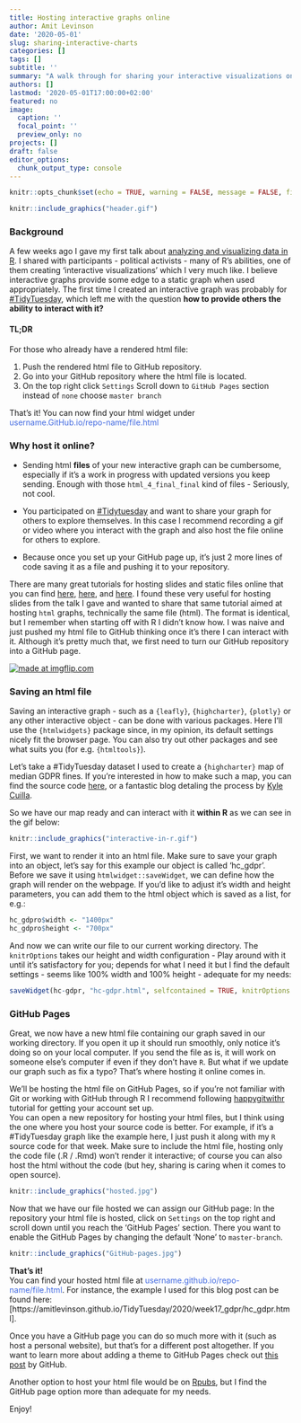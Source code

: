 ```yaml
---
title: Hosting interactive graphs online
author: Amit Levinson
date: '2020-05-01'
slug: sharing-interactive-charts
categories: []
tags: []
subtitle: ''
summary: "A walk through for sharing your interactive visualizations on GitHub Pages"
authors: []
lastmod: '2020-05-01T17:00:00+02:00'
featured: no
image:
  caption: ''
  focal_point: ''
  preview_only: no
projects: []
draft: false
editor_options:
  chunk_output_type: console
---
```


```r
knitr::opts_chunk$set(echo = TRUE, warning = FALSE, message = FALSE, fig.align = 'center', out.width = "80%")
```

<style>
p.caption {
  font-size: 0.8em;
}
</style>

```r
knitr::include_graphics("header.gif")
```


### Background

A few weeks ago I gave my first talk about [analyzing and visualizing data in R](https://amitlevinson.com/talk/israel-2050/). I shared with participants - political activists - many of R's abilities, one of them creating 'interactive visualizations' which I very much like. I believe interactive graphs provide some edge to a static graph when used appropriately. The first time I created an interactive graph was probably for [#TidyTuesday](https://github.com/rfordatascience/tidytuesday), which left me with the question **how to provide others the ability to interact with it?**  


#### TL;DR

For those who already have a rendered html file:  

1. Push the rendered html file to GitHub repository.  
2. Go into your GitHub repository where the html file is located.  
3. On the top right click `Settings` <i class="fas fa-arrow-right"></i> Scroll down to `GitHub Pages` section <i class="fas fa-arrow-right"></i> instead of `none` choose `master branch`

That's it! You can now find your html widget under <span style="color:RoyalBlue;">username.GitHub.io/repo-name/file.html</span>    

### Why host it online?

- Sending html **files** of your new interactive graph can be cumbersome, especially if it's a work in progress with updated versions you keep sending. Enough with those `html_4_final_final` kind of files - Seriously, not cool.

- You participated on [#Tidytuesday](https://github.com/rfordatascience/tidytuesday) and want to share your graph for others to explore themselves. In this case I recommend recording a gif or video where you interact with the graph and also host the file online for others to explore.

- Because once you set up your GitHub page up, it's just 2 more lines of code saving it as a file and pushing it to your repository.  

There are many great tutorials for hosting slides and static files online that you can find [here](https://community.rstudio.com/t/deploy-xaringan-slides-to-github-pages/16459), [here](https://github.com/tcgriffith/xaringan_gh), and [here](https://annaken.github.io/hosting-revealjs-presentation-github-pages/). I found these very useful for hosting slides from the talk I gave and wanted to share that same tutorial aimed at hosting `html` graphs, technically the same file (html). The format is identical, but I remember when starting off with R I didn't know how. I was naive and just pushed my html file to GitHub thinking once it's there I can interact with it. Although it's pretty much that, we first need to turn our GitHub repository into a GitHub page.   


<a href="https://imgflip.com/i/3z9x4s"><img src="https://i.imgflip.com/3z9x4s.jpg" title="made at imgflip.com"/></a>

  
### Saving an html file

Saving an interactive graph - such as a `{leafly}`, `{highcharter}`, `{plotly}` or any other interactive object - can be done with various packages. Here I'll use the `{htmlwidgets}` package since, in my opinion, its default settings nicely fit the browser page. You can also try out other packages and see what suits you (for e.g. `{htmltools}`).

Let's take a #TidyTuesday dataset I used to create a `{highcharter}` map of median GDPR fines. If you're interested in how to make such a map, you can find the source code [here](https://github.com/AmitLevinson/TidyTuesday/blob/master/2020/week17_gdpr/gdpr.R), or a fantastic blog detaling the process by [Kyle Cuilla](https://kcuilla.netlify.app/post/maps-in-r/).  

So we have our map ready and can interact with it **within R** as we can see in the gif below:

```r
knitr::include_graphics("interactive-in-r.gif")
```

First, we want to render it into an html file. Make sure to save your graph into an object, let's say for this example our object is called 'hc_gdpr'. Before we save it using `htmlwidget::saveWidget`, we can define how the graph will render on the webpage. If you'd like to adjust it's width and height parameters, you can add them to the html object which is saved as a list, for e.g.:

```r
hc_gdpro$width <- "1400px"
hc_gdpro$height <- "700px"
```

And now we can write our file to our current working directory. The `knitrOptions` takes our height and width configuration - Play around with it until it's satisfactory for you; depends for what I need it but I find the default settings - seems like 100% width and 100% height -  adequate for my needs:

```r
saveWidget(hc-gdpr, "hc-gdpr.html", selfcontained = TRUE, knitrOptions = list())
```


### GitHub Pages <i class="fab fa-github"></i>

Great, we now have a new html file containing our graph saved in our working directory. If you open it up it should run smoothly, only notice it's doing so on your local computer. If you send the file as is, it will work on someone else's computer if even if they don't have `R`. But what if we update our graph such as fix a typo? That's where hosting it online comes in. 

We'll be hosting the html file on GitHub Pages, so if you're not familiar with Git or working with GitHub through R I recommend following [happygitwithr](https://happygitwithr.com/) tutorial for getting your account set up.   
You can open a new repository for hosting your html files, but I think using the one where you host your source code is better. For example, if it's a #TidyTuesday graph like the example here, I just push it along with my `R` source code for that week. Make sure to include the html file, hosting only the code file (.R / .Rmd) won't render it interactive; of course you can also host the html without the code (but hey, sharing is caring when it comes to open source).  

```r
knitr::include_graphics("hosted.jpg")
```

Now that we have our file hosted we can assign our GitHub page: In the repository your html file is hosted, click on `Settings` on the top right and scroll down until you reach the 'GitHub Pages' section. There you want to enable the GitHub Pages by changing the default 'None' to `master-branch`.

```r
knitr::include_graphics("GitHub-pages.jpg")
```

**That's it!**  
You can find your hosted html file at <span style="color:RoyalBlue;">username.github.io/repo-name/file.html</span>. For instance, the example I used for this blog post can be found here: [https://amitlevinson.github.io/TidyTuesday/2020/week17_gdpr/hc_gdpr.html].

Once you have a GitHub page you can do so much more with it (such as host a personal website), but that's for a different post altogether. If you want to learn more about adding a theme to GitHub Pages check out [this post](https://resources.github.com/whitepapers/github-and-rstudio/) by GitHub.

Another option to host your html file would be on [Rpubs](https://rpubs.com/), but I find the GitHub page option more than adequate for my needs.


Enjoy!

